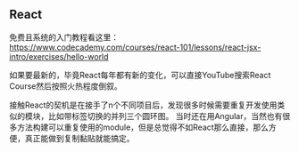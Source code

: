 ## React
免费且系统的入门教程看这里： https://www.codecademy.com/courses/react-101/lessons/react-jsx-intro/exercises/hello-world

如果要最新的，毕竟React每年都有新的变化，可以直接YouTube搜索React Course然后按照火热程度倒叙。

接触React的契机是在接手了n个不同项目后，发现很多时候需要重复开发使用类似的模块，比如带标签切换的并列三个圆环图。
当时还在用Angular，当然也有很多方法构建可以重复使用的module，但是总觉得不如React那么直接，那么方便，真正能做到复制黏贴就能搞定。